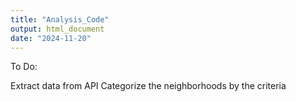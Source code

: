 ```yaml
---
title: "Analysis_Code"
output: html_document
date: "2024-11-20"
---
```


To Do:

Extract data from API 
Categorize the neighborhoods by the criteria
